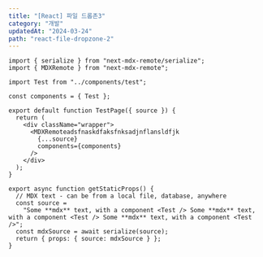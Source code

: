 ```yaml
---
title: "[React] 파일 드롭존3"
category: "개발"
updatedAt: "2024-03-24"
path: "react-file-dropzone-2"
---
```


```tsx
import { serialize } from "next-mdx-remote/serialize";
import { MDXRemote } from "next-mdx-remote";

import Test from "../components/test";

const components = { Test };

export default function TestPage({ source }) {
  return (
    <div className="wrapper">
      <MDXRemoteadsfnaskdfaksfnksadjnflansldfjk
        {...source}
        components={components}
      />
    </div>
  );
}

export async function getStaticProps() {
  // MDX text - can be from a local file, database, anywhere
  const source =
    "Some **mdx** text, with a component <Test /> Some **mdx** text, with a component <Test /> Some **mdx** text, with a component <Test />";
  const mdxSource = await serialize(source);
  return { props: { source: mdxSource } };
}
```

